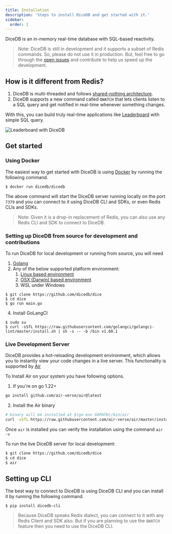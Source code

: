 ```yaml
---
title: Installation
description: 'Steps to install DiceDB and get started with it.'
sidebar:
  order: 1
---
```


DiceDB is an in-memory real-time database with SQL-based reactivity.

> Note: DiceDB is still in development and it supports a subset of Redis commands. So, please do not use it in production. But, feel free to go through the [open issues](https://github.com/DiceDB/dice/issues) and contribute to help us speed up the development.

## How is it different from Redis?

1. DiceDB is multi-threaded and follows [shared-nothing architecture](https://en.wikipedia.org/wiki/Shared-nothing_architecture).
2. DiceDB supports a new command called `QWATCH` that lets clients listen to a SQL query and get notified in real-time whenever something changes.

With this, you can build truly real-time applications like [Leaderboard](https://github.com/DiceDB/dice/tree/master/examples/leaderboard-go) with simple SQL query.

![Leaderboard with DiceDB](https://github.com/user-attachments/assets/327792c7-d788-47d4-a767-ef2c478d75cb)

## Get started

### Using Docker

The easiest way to get started with DiceDB is using [Docker](https://www.docker.com/) by running the following command.

```
$ docker run dicedb/dicedb
```

The above command will start the DiceDB server running locally on the port `7379` and you can connect
to it using DiceDB CLI and SDKs, or even Redis CLIs and SDKs.

> Note: Given it is a drop-in replacement of Redis, you can also use any Redis CLI and SDK to connect to DiceDB.

### Setting up DiceDB from source for development and contributions

To run DiceDB for local development or running from source, you will need

1. [Golang](https://go.dev/)
2. Any of the below supported platform environment:
    1. [Linux based environment](https://en.wikipedia.org/wiki/Comparison_of_Linux_distributions)
    2. [OSX (Darwin) based environment](https://en.wikipedia.org/wiki/MacOS)
    3. WSL under Windows

```
$ git clone https://github.com/dicedb/dice
$ cd dice
$ go run main.go
```

4. Install GoLangCI

```
$ sudo su
$ curl -sSfL https://raw.githubusercontent.com/golangci/golangci-lint/master/install.sh | sh -s -- -b /bin v1.60.1
```

### Live Development Server

DiceDB provides a hot-reloading development environment, which allows you to instantly view your code changes in a live server. This functionality is supported by [Air](https://github.com/air-verse/air)

To Install Air on your system you have following options.

1. If you're on go 1.22+
```sh
go install github.com/air-verse/air@latest
```

2. Install the Air binary
```sh
# binary will be installed at $(go env GOPATH)/bin/air
curl -sSfL https://raw.githubusercontent.com/air-verse/air/master/install.sh | sh -s -- -b $(go env GOPATH)/bin
```

Once `air` is installed you can verify the installation using the command `air -v`

To run the live DiceDB server for local development:

```sh
$ git clone https://github.com/dicedb/dice
$ cd dice
$ air
```

## Setting up CLI

The best way to connect to DiceDB is using DiceDB CLI and you can install it by running the following command.

```
$ pip install dicedb-cli
```

> Because DiceDB speaks Redis dialect, you can connect to it with any Redis Client and SDK also.
> But if you are planning to use the `QWATCH` feature then you need to use the DiceDB CLI.
